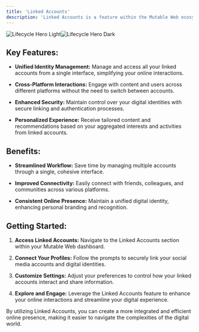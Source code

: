 ```yaml
---
title: 'Linked Accounts'
description: 'Linked Accounts is a feature within the Mutable Web ecosystem that enables users to connect multiple social media profiles and digital identities. This integration allows for seamless interaction across various platforms, enhancing user experience and fostering a more interconnected digital presence.'
---
```


<img alt="Lifecycle Hero Light" class="block dark:hidden" src="/images/products/ca/ca-light.png" /><img alt="Lifecycle Hero Dark" class="hidden dark:block" src="/images/products/ca/ca-dark.png" />

## **Key Features:**

* **Unified Identity Management:** Manage and access all your linked accounts from a single interface, simplifying your online interactions.

* **Cross-Platform Interactions:** Engage with content and users across different platforms without the need to switch between accounts.

* **Enhanced Security:** Maintain control over your digital identities with secure linking and authentication processes.

* **Personalized Experience:** Receive tailored content and recommendations based on your aggregated interests and activities from linked accounts.

## **Benefits:**

* **Streamlined Workflow:** Save time by managing multiple accounts through a single, cohesive interface.

* **Improved Connectivity:** Easily connect with friends, colleagues, and communities across various platforms.

* **Consistent Online Presence:** Maintain a unified digital identity, enhancing personal branding and recognition.

## **Getting Started:**

1. **Access Linked Accounts:** Navigate to the Linked Accounts section within your Mutable Web dashboard.

2. **Connect Your Profiles:** Follow the prompts to securely link your social media accounts and digital identities.

3. **Customize Settings:** Adjust your preferences to control how your linked accounts interact and share information.

4. **Explore and Engage:** Leverage the Linked Accounts feature to enhance your online interactions and streamline your digital experience.

By utilizing Linked Accounts, you can create a more integrated and efficient online presence, making it easier to navigate the complexities of the digital world.